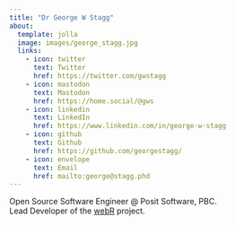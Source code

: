 ```yaml
---
title: "Dr George W Stagg"
about:
  template: jolla
  image: images/george_stagg.jpg
  links:
    - icon: twitter
      text: Twitter
      href: https://twitter.com/gwstagg
    - icon: mastodon
      text: Mastodon
      href: https://home.social/@gws
    - icon: linkedin
      text: LinkedIn
      href: https://www.linkedin.com/in/george-w-stagg
    - icon: github
      text: Github
      href: https://github.com/georgestagg/
    - icon: envelope
      text: Email
      href: mailto:george@stagg.phd
---
```


Open Source Software Engineer @ Posit Software, PBC.\
Lead Developer of the [webR](https://docs.r-wasm.org/webr/latest/) project.
